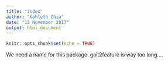 ```yaml
---
title: "index"
author: "Kohleth Chia"
date: "13 November 2017"
output: html_document
---
```


```r
knitr::opts_chunk$set(echo = TRUE)
```

We need a name for this package. 
gait2feature is way too long....
